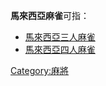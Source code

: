 '''馬來西亞麻雀'''可指：
* [[馬來西亞三人麻雀|馬來西亞三人麻雀]]
* [[馬來西亞四人麻雀|馬來西亞四人麻雀]]
{{disambig|Cat=六字消歧義}}
[[Category:麻將|Category:麻將]]